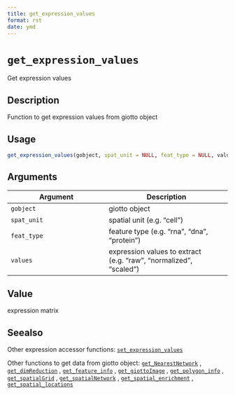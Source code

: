 ```yaml
--- 
title: get_expression_values 
format: rst 
date: ymd 
--- 
```

# `get_expression_values`

Get expression values


## Description

Function to get expression values from giotto object


## Usage

```r
get_expression_values(gobject, spat_unit = NULL, feat_type = NULL, values)
```


## Arguments

Argument      |Description
------------- |----------------
`gobject`     |     giotto object
`spat_unit`     |     spatial unit (e.g. "cell")
`feat_type`     |     feature type (e.g. "rna", "dna", "protein")
`values`     |     expression values to extract (e.g. "raw", "normalized", "scaled")


## Value

expression matrix


## Seealso

Other expression accessor functions:
 [`set_expression_values`](#setexpressionvalues) 
 
 Other functions to get data from giotto object:
 [`get_NearestNetwork`](#getnearestnetwork) ,
 [`get_dimReduction`](#getdimreduction) ,
 [`get_feature_info`](#getfeatureinfo) ,
 [`get_giottoImage`](#getgiottoimage) ,
 [`get_polygon_info`](#getpolygoninfo) ,
 [`get_spatialGrid`](#getspatialgrid) ,
 [`get_spatialNetwork`](#getspatialnetwork) ,
 [`get_spatial_enrichment`](#getspatialenrichment) ,
 [`get_spatial_locations`](#getspatiallocations)



